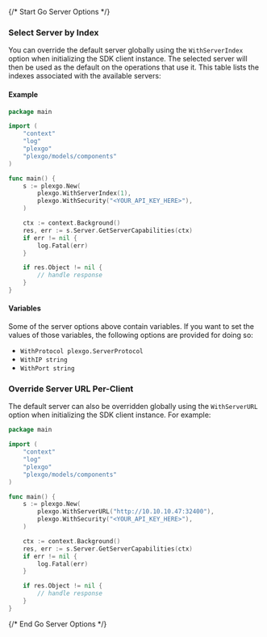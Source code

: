 {/* Start Go Server Options */}

### Select Server by Index

You can override the default server globally using the `WithServerIndex` option when initializing the SDK client instance. The selected server will then be used as the default on the operations that use it. This table lists the indexes associated with the available servers:



#### Example

```go
package main

import (
	"context"
	"log"
	"plexgo"
	"plexgo/models/components"
)

func main() {
	s := plexgo.New(
		plexgo.WithServerIndex(1),
		plexgo.WithSecurity("<YOUR_API_KEY_HERE>"),
	)

	ctx := context.Background()
	res, err := s.Server.GetServerCapabilities(ctx)
	if err != nil {
		log.Fatal(err)
	}

	if res.Object != nil {
		// handle response
	}
}

```

#### Variables

Some of the server options above contain variables. If you want to set the values of those variables, the following options are provided for doing so:
 * `WithProtocol plexgo.ServerProtocol`
 * `WithIP string`
 * `WithPort string`

### Override Server URL Per-Client

The default server can also be overridden globally using the `WithServerURL` option when initializing the SDK client instance. For example:
```go
package main

import (
	"context"
	"log"
	"plexgo"
	"plexgo/models/components"
)

func main() {
	s := plexgo.New(
		plexgo.WithServerURL("http://10.10.10.47:32400"),
		plexgo.WithSecurity("<YOUR_API_KEY_HERE>"),
	)

	ctx := context.Background()
	res, err := s.Server.GetServerCapabilities(ctx)
	if err != nil {
		log.Fatal(err)
	}

	if res.Object != nil {
		// handle response
	}
}

```
{/* End Go Server Options */}
